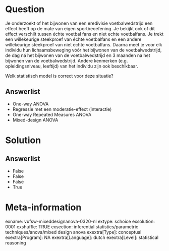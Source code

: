 Question
========
Je onderzoekt of het bijwonen van een eredivisie voetbalwedstrijd een
effect heeft op de mate van eigen sportbeoefening. Je bekijkt ook of dit
effect verschilt tussen échte voetbal fans en niet echte voetbalfans. Je
trekt een willekeurige steekproef van échte voetbalfans en een andere
willekeurige steekproef van niet echte voetbalfans. Daarna meet je voor
elk individu hun lichaamsbeweging vóór het bijwonen van de
voetbalwedstrijd, de dag ná het bijwonen van de voetbalwedstrijd en 3
maanden na het bijwonen van de voetbalwedstrijd. Andere kenmerken (e.g.
opleidingsniveau, leeftijd) van het individu zijn ook beschikbaar.  
  
Welk statistisch model is correct voor deze situatie?

Answerlist
----------
* One-way ANOVA
* Regressie met een moderatie-effect (interactie)
* One-way Repeated Measures ANOVA
* Mixed-design ANOVA

Solution
========










Answerlist
----------
* False
* False
* False
* True

Meta-information
================
exname: vufsw-mixeddesignanova-0320-nl
extype: schoice
exsolution: 0001
exshuffle: TRUE
exsection: inferential statistics/parametric techniques/anova/mixed design anova
exextra[Type]: conceptual
exextra[Program]: NA
exextra[Language]: dutch
exextra[Level]: statistical reasoning

